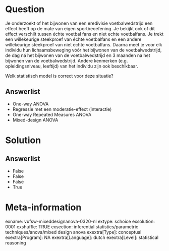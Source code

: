 Question
========
Je onderzoekt of het bijwonen van een eredivisie voetbalwedstrijd een
effect heeft op de mate van eigen sportbeoefening. Je bekijkt ook of dit
effect verschilt tussen échte voetbal fans en niet echte voetbalfans. Je
trekt een willekeurige steekproef van échte voetbalfans en een andere
willekeurige steekproef van niet echte voetbalfans. Daarna meet je voor
elk individu hun lichaamsbeweging vóór het bijwonen van de
voetbalwedstrijd, de dag ná het bijwonen van de voetbalwedstrijd en 3
maanden na het bijwonen van de voetbalwedstrijd. Andere kenmerken (e.g.
opleidingsniveau, leeftijd) van het individu zijn ook beschikbaar.  
  
Welk statistisch model is correct voor deze situatie?

Answerlist
----------
* One-way ANOVA
* Regressie met een moderatie-effect (interactie)
* One-way Repeated Measures ANOVA
* Mixed-design ANOVA

Solution
========










Answerlist
----------
* False
* False
* False
* True

Meta-information
================
exname: vufsw-mixeddesignanova-0320-nl
extype: schoice
exsolution: 0001
exshuffle: TRUE
exsection: inferential statistics/parametric techniques/anova/mixed design anova
exextra[Type]: conceptual
exextra[Program]: NA
exextra[Language]: dutch
exextra[Level]: statistical reasoning

